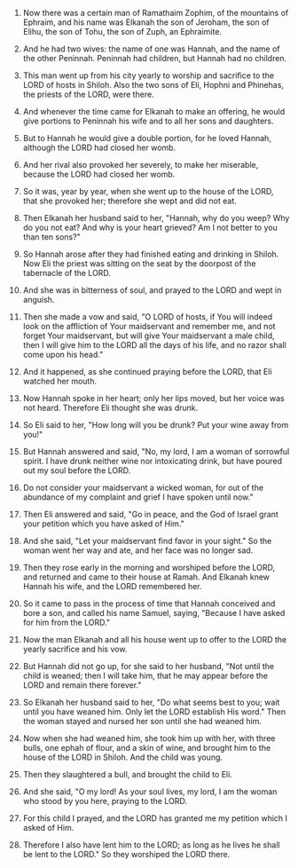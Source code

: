 
1. Now there was a certain man of Ramathaim Zophim, of the mountains of Ephraim, and his name was Elkanah the son of Jeroham, the son of Elihu, the son of Tohu, the son of Zuph, an Ephraimite.

2. And he had two wives: the name of one was Hannah, and the name of the other Peninnah. Peninnah had children, but Hannah had no children.

3. This man went up from his city yearly to worship and sacrifice to the LORD of hosts in Shiloh. Also the two sons of Eli, Hophni and Phinehas, the priests of the LORD, were there.

4. And whenever the time came for Elkanah to make an offering, he would give portions to Peninnah his wife and to all her sons and daughters.

5. But to Hannah he would give a double portion, for he loved Hannah, although the LORD had closed her womb.

6. And her rival also provoked her severely, to make her miserable, because the LORD had closed her womb.

7. So it was, year by year, when she went up to the house of the LORD, that she provoked her; therefore she wept and did not eat.

8. Then Elkanah her husband said to her, "Hannah, why do you weep? Why do you not eat? And why is your heart grieved? Am I not better to you than ten sons?"

9. So Hannah arose after they had finished eating and drinking in Shiloh. Now Eli the priest was sitting on the seat by the doorpost of the tabernacle of the LORD.

10. And she was in bitterness of soul, and prayed to the LORD and wept in anguish.

11. Then she made a vow and said, "O LORD of hosts, if You will indeed look on the affliction of Your maidservant and remember me, and not forget Your maidservant, but will give Your maidservant a male child, then I will give him to the LORD all the days of his life, and no razor shall come upon his head."

12. And it happened, as she continued praying before the LORD, that Eli watched her mouth.

13. Now Hannah spoke in her heart; only her lips moved, but her voice was not heard. Therefore Eli thought she was drunk.

14. So Eli said to her, "How long will you be drunk? Put your wine away from you!"

15. But Hannah answered and said, "No, my lord, I am a woman of sorrowful spirit. I have drunk neither wine nor intoxicating drink, but have poured out my soul before the LORD.

16. Do not consider your maidservant a wicked woman, for out of the abundance of my complaint and grief I have spoken until now."

17. Then Eli answered and said, "Go in peace, and the God of Israel grant your petition which you have asked of Him."

18. And she said, "Let your maidservant find favor in your sight." So the woman went her way and ate, and her face was no longer sad.

19. Then they rose early in the morning and worshiped before the LORD, and returned and came to their house at Ramah. And Elkanah knew Hannah his wife, and the LORD remembered her.

20. So it came to pass in the process of time that Hannah conceived and bore a son, and called his name Samuel, saying, "Because I have asked for him from the LORD."

21. Now the man Elkanah and all his house went up to offer to the LORD the yearly sacrifice and his vow.

22. But Hannah did not go up, for she said to her husband, "Not until the child is weaned; then I will take him, that he may appear before the LORD and remain there forever."

23. So Elkanah her husband said to her, "Do what seems best to you; wait until you have weaned him. Only let the LORD establish His word." Then the woman stayed and nursed her son until she had weaned him.

24. Now when she had weaned him, she took him up with her, with three bulls, one ephah of flour, and a skin of wine, and brought him to the house of the LORD in Shiloh. And the child was young.

25. Then they slaughtered a bull, and brought the child to Eli.

26. And she said, "O my lord! As your soul lives, my lord, I am the woman who stood by you here, praying to the LORD.

27. For this child I prayed, and the LORD has granted me my petition which I asked of Him.

28. Therefore I also have lent him to the LORD; as long as he lives he shall be lent to the LORD." So they worshiped the LORD there.


